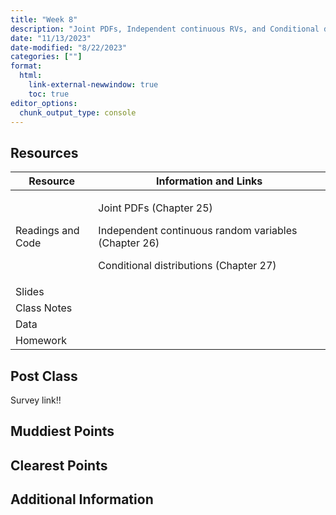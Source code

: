 ```yaml
---
title: "Week 8"
description: "Joint PDFs, Independent continuous RVs, and Conditional distributions"
date: "11/13/2023"
date-modified: "8/22/2023"
categories: [""]
format: 
  html:
    link-external-newwindow: true
    toc: true
editor_options: 
  chunk_output_type: console
---
```


## Resources

+-------------------+------------------------------------------------------+
| Resource          | Information and Links                                |
+===================+======================================================+
| Readings and Code | Joint PDFs (Chapter 25)                              |
|                   |                                                      |
|                   | Independent continuous random variables (Chapter 26) |
|                   |                                                      |
|                   | Conditional distributions (Chapter 27)               |
+-------------------+------------------------------------------------------+
| Slides            |                                                      |
+-------------------+------------------------------------------------------+
| Class Notes       |                                                      |
+-------------------+------------------------------------------------------+
| Data              |                                                      |
+-------------------+------------------------------------------------------+
| Homework          |                                                      |
+-------------------+------------------------------------------------------+

## Post Class

Survey link!!

## Muddiest Points

## Clearest Points

## Additional Information
